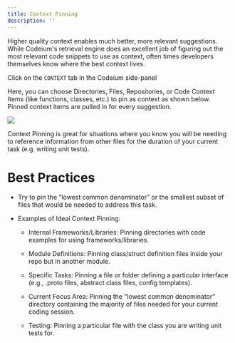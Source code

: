 ```yaml
---
title: Context Pinning
description: ''
---
```

Higher quality context enables much better, more relevant suggestions. While Codeium's retrieval engine does an excellent job of figuring out the most relevant code snippets to use as context, often times developers themselves know where the best context lives. 

<Tip>Click on the `CONTEXT` tab in the Codeium side-panel</Tip>

Here, you can choose Directories, Files, Repositories, or Code Context Items (like functions, classes, etc.) to pin as context as shown below. Pinned context items are pulled in for every suggestion.

<img src = "https://help.codeium.com/hc/article_attachments/27456332166939"/>

Context Pinning is great for situations where you know you will be needing to reference information from other files for the duration of your current task (e.g. writing unit tests). 

# Best Practices

- Try to pin the “lowest common denominator” or the smallest subset of files that would be needed to address this task.

- Examples of Ideal Context Pinning:

    - Internal Frameworks/Libraries: Pinning directories with code examples for using frameworks/libraries.

    - Module Definitions: Pinning class/struct definition files inside your repo but in another module.

    - Specific Tasks: Pinning a file or folder defining a particular interface (e.g., .proto files, abstract class files, config templates).

    - Current Focus Area: Pinning the "lowest common denominator" directory containing the majority of files needed for your current coding session.

    - Testing: Pinning a particular file with the class you are writing unit tests for.
